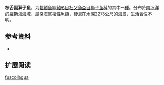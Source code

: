 {{Speciesbox
| name = 棕舌副獅子魚
| status = NE
| status_system = 
| image = 
| genus = Paraliparis
| species = fuscolingua
| authority = [[Stein_&_Tompkins|Stein & Tompkins]],  1989
| synonyms = 
}}

'''棕舌副獅子鱼'''，为[[輻鰭魚綱|輻鰭魚綱]][[鮋形目|鮋形目]][[杜父魚亞目|杜父魚亞目]][[狮子鱼科|狮子鱼科]]的其中一[[種|種]]。分布於[[南冰洋|南冰洋]]的[[羅斯海|羅斯海]]海域，屬深海底棲性魚類，棲息在水深2273公尺的海域，生活習性不明。

== 参考資料 ==
*{{FishBase_species|genus=Paraliparis|species=fuscolingua|year=2011|month=12}}

== 扩展阅读 ==
{{refbegin}}
{{wikispecies-inline|Paraliparis fuscolingua|棕舌副獅子魚}}
{{refend}}
{{Taxonbar|from=Q2842440}}

[[Category:副獅子魚属|fuscolingua]]


{{鮋形目小作品}}